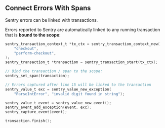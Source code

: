 ## Connect Errors With Spans

Sentry errors can be linked with transactions.

Errors reported to Sentry are automatically linked to any running transaction that is **bound to the scope**:

```c
sentry_transaction_context_t *tx_ctx = sentry_transaction_context_new(
    "checkout",
    "perform-checkout",
);
sentry_transaction_t *transaction = sentry_transaction_start(tx_ctx);

// Bind the transaction / span to the scope:
sentry_set_span(transaction);

// Errors captured after line 15 will be linked to the transaction
sentry_value_t exc = sentry_value_new_exception(
    "ParseIntError", "invalid digit found in string");

sentry_value_t event = sentry_value_new_event();
sentry_event_add_exception(event, exc);
sentry_capture_event(event);

transaction.finish();
```
